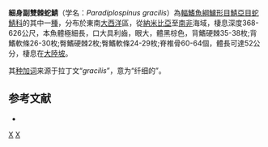 {{Speciesbox 
| taxon = Paradiplospinus gracilis
| authority = [[Brauer|Brauer]], 1906
| status = NE
| status_system = IUCN3.1
| synonyms = *''Diplospinus gracilis''<br /><small>Brauer, 1906</small>
*''Lepidopus gracilis''<br /><small>Brauer, 1906</small>
}}
'''細身副雙棘蛇鯖'''（学名：''Paradiplospinus gracilis''）為[[輻鰭魚綱|輻鰭魚綱]][[鱸形目|鱸形目]][[鯖亞目|鯖亞目]][[蛇鯖科|蛇鯖科]]的其中一[[種|種]]，分布於東南[[大西洋|大西洋]]區，從[[納米比亞|納米比亞]]至[[南非|南非]]海域，棲息深度368-626公尺，本魚體極細長，口大具利齒，眼大，體黑棕色，背鰭硬棘35-38枚;背鰭軟條26-30枚;臀鰭硬棘2枚;臀鰭軟條24-29枚;脊椎骨60-64個，體長可達52公分，棲息在[[大陸坡|大陸坡]]。

其[[种加词|种加词]]来源于拉丁文“''gracilis''”，意为“纤细的”。

== 参考文献 ==
{{reflist}}
*{{FishBase_species|genus=Paradiplospinus|species=gracilis|year=2012|month=7}}

{{Taxonbar|from=Q2498516}}

[[Category:副雙棘蛇鯖屬|X]]
[[Category:1906年描述的鱼类|X]]